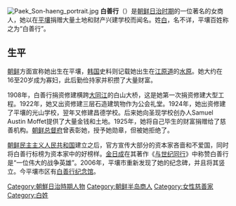 {{Unreferenced|time=2014-11-27T00:17:08+00:00}}
[[File:Paek_Son-haeng_portrait.jpg|thumb]]
{{Infobox Korean name
|hangul=백선행
|hanja=白善行
|rr=Baek Seon-haeng
|mr=Paek Sŏnhaeng
}}
'''白善行'''（{{bd|1848年||1933年||catIdx=B}}）是[[朝鲜日治时期|朝鲜日治时期]]的一位著名的女商人，她以在[[平壤|平壤]]捐赠大量土地和财产兴建学校而闻名。姓[[白姓|白]]，名不详，平壤百姓称之为“白善行”。

==生平==
[[朝鲜|朝鲜]]方面宣称她出生在平壤，[[韩国|韩国]]史料则记载她出生在[[江原道_(日治時期)|江原道]]的[[水原|水原]]。她大约在16至20岁成为寡妇，此后勤俭持家并积攒了大量财富。

1908年，白善行捐资修建横跨[[大同江|大同江]]的白山大桥，这是她第一次捐资修建大型工程。1922年，她又出资修建三层石造建筑物作为公会礼堂。1924年，她出资修建了平壤的光山学校，翌年又修建昌德学校。后来她向圣现学校创办人Samuel Austin Moffet提供了大量金钱和土地。1925年，她将自己毕生的财富捐赠给了慈善机构。[[朝鲜总督府|朝鲜总督府]]曾表彰她，授予她勋章，但被她拒绝了。

[[朝鲜民主主义人民共和国|朝鲜民主主义人民共和国]]建立之后，官方宣传大部分的资本家吝啬和不爱国，同时将白善行标榜为资本家中的好榜样。[[金日成|金日成]]在其著作《[[与世纪同行|与世纪同行]]》中称赞白善行是“一位伟大的战争英雄”。2006年，平壤市重新发现了她的纪念碑，并且将其竖立。今平壤市区有[[白善行纪念馆|白善行纪念馆]]。

{{DEFAULTSORT:Paek, Son Haeng}}
[[Category:朝鮮日治時期人物|Category:朝鮮日治時期人物]]
[[Category:朝鲜半岛商人|Category:朝鲜半岛商人]]
[[Category:女性慈善家|Category:女性慈善家]]
[[Category:白姓|Category:白姓]]